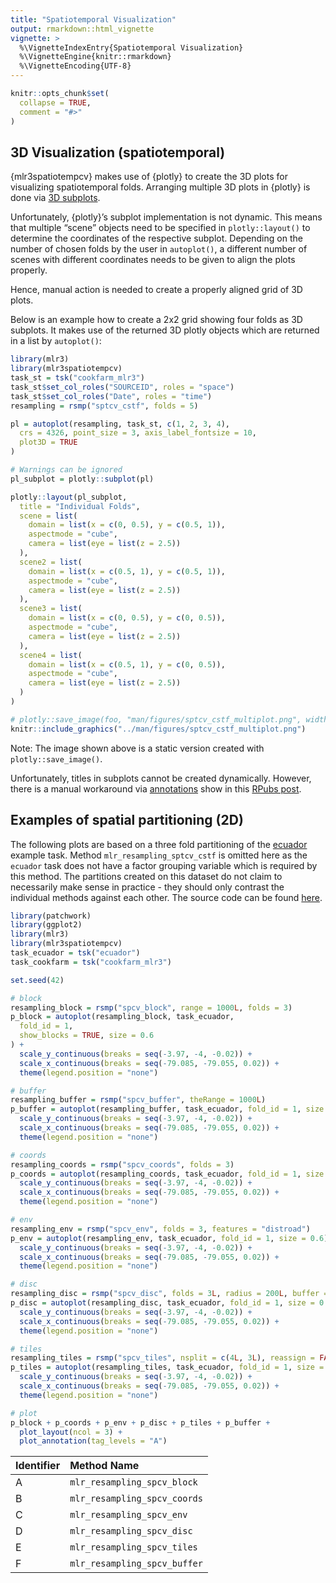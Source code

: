 ```yaml
---
title: "Spatiotemporal Visualization"
output: rmarkdown::html_vignette
vignette: >
  %\VignetteIndexEntry{Spatiotemporal Visualization}
  %\VignetteEngine{knitr::rmarkdown}
  %\VignetteEncoding{UTF-8}
---
```


```r
knitr::opts_chunk$set(
  collapse = TRUE,
  comment = "#>"
)
```

## 3D Visualization (spatiotemporal)

{mlr3spatiotempcv} makes use of {plotly} to create the 3D plots for visualizing spatiotemporal folds.
Arranging multiple 3D plots in {plotly} is done via [3D subplots](https://plotly.com/r/3d-subplots/).

Unfortunately, {plotly}'s subplot implementation is not dynamic.
This means that multiple "scene" objects need to be specified in `plotly::layout()` to determine the coordinates of the respective subplot.
Depending on the number of chosen folds by the user in `autoplot()`, a different number of scenes with different coordinates needs to be given to align the plots properly.

Hence, manual action is needed to create a properly aligned grid of 3D plots.

Below is an example how to create a 2x2 grid showing four folds as 3D subplots.
It makes use of the returned 3D plotly objects which are returned in a list by `autoplot()`:

```r
library(mlr3)
library(mlr3spatiotempcv)
task_st = tsk("cookfarm_mlr3")
task_st$set_col_roles("SOURCEID", roles = "space")
task_st$set_col_roles("Date", roles = "time")
resampling = rsmp("sptcv_cstf", folds = 5)

pl = autoplot(resampling, task_st, c(1, 2, 3, 4),
  crs = 4326, point_size = 3, axis_label_fontsize = 10,
  plot3D = TRUE
)

# Warnings can be ignored
pl_subplot = plotly::subplot(pl)

plotly::layout(pl_subplot,
  title = "Individual Folds",
  scene = list(
    domain = list(x = c(0, 0.5), y = c(0.5, 1)),
    aspectmode = "cube",
    camera = list(eye = list(z = 2.5))
  ),
  scene2 = list(
    domain = list(x = c(0.5, 1), y = c(0.5, 1)),
    aspectmode = "cube",
    camera = list(eye = list(z = 2.5))
  ),
  scene3 = list(
    domain = list(x = c(0, 0.5), y = c(0, 0.5)),
    aspectmode = "cube",
    camera = list(eye = list(z = 2.5))
  ),
  scene4 = list(
    domain = list(x = c(0.5, 1), y = c(0, 0.5)),
    aspectmode = "cube",
    camera = list(eye = list(z = 2.5))
  )
)
```

```r
# plotly::save_image(foo, "man/figures/sptcv_cstf_multiplot.png", width = 1200, height = 1200)
knitr::include_graphics("../man/figures/sptcv_cstf_multiplot.png")
```

Note: The image shown above is a static version created with `plotly::save_image()`.

Unfortunately, titles in subplots cannot be created dynamically.
However, there is a manual workaround via [annotations](https://plotly.com/r/reference/#layout-annotations) show in this [RPubs post](https://rpubs.com/bcd/subplot-titles).

## Examples of spatial partitioning (2D)

The following plots are based on a three fold partitioning of the [ecuador](https://mlr3spatiotempcv.mlr-org.com/reference/mlr_tasks_ecuador.html) example task.
Method `mlr_resampling_sptcv_cstf` is omitted here as the `ecuador` task does not have a factor grouping variable which is required by this method.
The partitions created on this dataset do not claim to necessarily make sense in practice - they should only contrast the individual methods against each other.
The source code can be found [here](https://github.com/mlr-org/mlr3spatiotempcv/blob/main/vignettes/spatiotemp-viz.Rmd).

```r
library(patchwork)
library(ggplot2)
library(mlr3)
library(mlr3spatiotempcv)
task_ecuador = tsk("ecuador")
task_cookfarm = tsk("cookfarm_mlr3")

set.seed(42)

# block
resampling_block = rsmp("spcv_block", range = 1000L, folds = 3)
p_block = autoplot(resampling_block, task_ecuador,
  fold_id = 1,
  show_blocks = TRUE, size = 0.6
) +
  scale_y_continuous(breaks = seq(-3.97, -4, -0.02)) +
  scale_x_continuous(breaks = seq(-79.085, -79.055, 0.02)) +
  theme(legend.position = "none")

# buffer
resampling_buffer = rsmp("spcv_buffer", theRange = 1000L)
p_buffer = autoplot(resampling_buffer, task_ecuador, fold_id = 1, size = 0.6) +
  scale_y_continuous(breaks = seq(-3.97, -4, -0.02)) +
  scale_x_continuous(breaks = seq(-79.085, -79.055, 0.02)) +
  theme(legend.position = "none")

# coords
resampling_coords = rsmp("spcv_coords", folds = 3)
p_coords = autoplot(resampling_coords, task_ecuador, fold_id = 1, size = 0.6) +
  scale_y_continuous(breaks = seq(-3.97, -4, -0.02)) +
  scale_x_continuous(breaks = seq(-79.085, -79.055, 0.02)) +
  theme(legend.position = "none")

# env
resampling_env = rsmp("spcv_env", folds = 3, features = "distroad")
p_env = autoplot(resampling_env, task_ecuador, fold_id = 1, size = 0.6) +
  scale_y_continuous(breaks = seq(-3.97, -4, -0.02)) +
  scale_x_continuous(breaks = seq(-79.085, -79.055, 0.02)) +
  theme(legend.position = "none")

# disc
resampling_disc = rsmp("spcv_disc", folds = 3L, radius = 200L, buffer = 200L)
p_disc = autoplot(resampling_disc, task_ecuador, fold_id = 1, size = 0.6) +
  scale_y_continuous(breaks = seq(-3.97, -4, -0.02)) +
  scale_x_continuous(breaks = seq(-79.085, -79.055, 0.02)) +
  theme(legend.position = "none")

# tiles
resampling_tiles = rsmp("spcv_tiles", nsplit = c(4L, 3L), reassign = FALSE)
p_tiles = autoplot(resampling_tiles, task_ecuador, fold_id = 1, size = 0.6) +
  scale_y_continuous(breaks = seq(-3.97, -4, -0.02)) +
  scale_x_continuous(breaks = seq(-79.085, -79.055, 0.02)) +
  theme(legend.position = "none")

# plot
p_block + p_coords + p_env + p_disc + p_tiles + p_buffer +
  plot_layout(ncol = 3) +
  plot_annotation(tag_levels = "A")
```

| Identifier | Method Name                  |
| :--------- | :--------------------------- |
| A          | `mlr_resampling_spcv_block`  |
| B          | `mlr_resampling_spcv_coords` |
| C          | `mlr_resampling_spcv_env`    |
| D          | `mlr_resampling_spcv_disc`   |
| E          | `mlr_resampling_spcv_tiles`  |
| F          | `mlr_resampling_spcv_buffer` |
